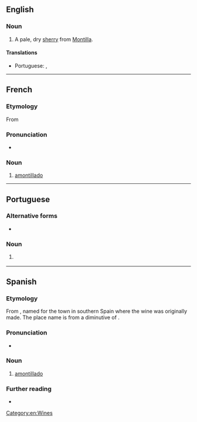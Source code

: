 ==English==

===Noun===
{{wikipedia}}
{{en-noun|~}}

# A pale, dry [[sherry]] from [[Montilla]].

====Translations====
{{trans-top}}
* Portuguese: {{t|pt|amontillado|m}}, {{t|pt|amontilhado|m}}
{{trans-mid}}
{{trans-bottom}}

[[Category:en:Wines]]

----

==French==

===Etymology===
From {{der|fr|es|-}}

===Pronunciation===
* {{fr-IPA}}

===Noun===
{{fr-noun|m}}

# [[#English|amontillado]]

----

==Portuguese==

===Alternative forms===
* {{l|pt|amontilhado}}

===Noun===
{{pt-noun|m}}

# {{l|en|amontillado}} {{gloss|a type of Spanish wine}}

{{topics|pt|Wines}}

----

==Spanish==

===Etymology===
From {{af|es|a-|Montilla|-ar}}, named for the town in southern Spain where the wine was originally made. The place name is from a diminutive of {{m|es|montaña}}.

===Pronunciation===
* {{es-IPA}}

===Noun===
{{es-noun|m}}

# [[#English|amontillado]]

===Further reading===
* {{R:DRAE}}

{{C|es|Wines}}
